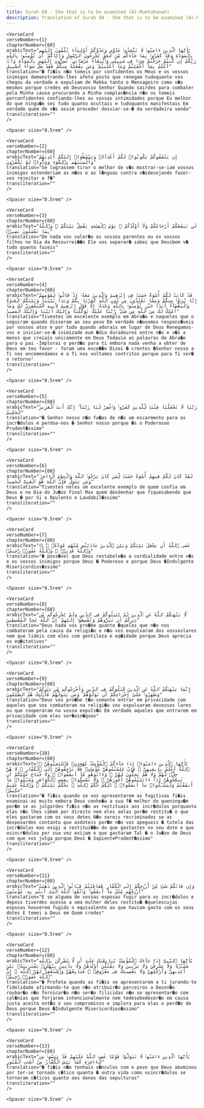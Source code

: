 ```yaml
---
title: Surah 60 - She that is to be examined (Al-Mumtahanah)  
description: Translation of Surah 60 - She that is to be examined (Al-Mumtahanah) in Portuguese
---
```







    <VerseCard 
    verseNumber={1}
    chapterNumber={60}
    arabicText="يَٰٓأَيُّهَا ٱلَّذِينَ ءَامَنُوا۟ لَا تَتَّخِذُوا۟ عَدُوِّى وَعَدُوَّكُمْ أَوْلِيَآءَ تُلْقُونَ إِلَيْهِم بِٱلْمَوَدَّةِ وَقَدْ كَفَرُوا۟ بِمَا جَآءَكُم مِّنَ ٱلْحَقِّ يُخْرِجُونَ ٱلرَّسُولَ وَإِيَّاكُمْ ۙ أَن تُؤْمِنُوا۟ بِٱللَّهِ رَبِّكُمْ إِن كُنتُمْ خَرَجْتُمْ جِهَٰدًۭا فِى سَبِيلِى وَٱبْتِغَآءَ مَرْضَاتِى ۚ تُسِرُّونَ إِلَيْهِم بِٱلْمَوَدَّةِ وَأَنَا۠ أَعْلَمُ بِمَآ أَخْفَيْتُمْ وَمَآ أَعْلَنتُمْ ۚ وَمَن يَفْعَلْهُ مِنكُمْ فَقَدْ ضَلَّ سَوَآءَ ٱلسَّبِيلِ"
    translation="� fi�is n�o tomeis por confidentes os Meus e os vossos inimigos demonstrando-lhes afeto posto que renegam tudoquanto vos chegou da verdade e expulsam de Makka tanto o Mensageiro como v�s mesmos porque credes em Deusvosso Senhor Quando sairdes para combater pela Minha causa procurando a Minha complac�ncia n�o os tomeis porconfidentes confiando-lhes as vossas intimidades porque Eu melhor do que ningu�m sei tudo quanto ocultais e tudoquanto manifestais Em verdade quem de v�s assim proceder desviar-se-� da verdadeira senda"
    transliteration=""
    />

    <Spacer size="0.5rem" />
                
    <VerseCard 
    verseNumber={2}
    chapterNumber={60}
    arabicText="إِن يَثْقَفُوكُمْ يَكُونُوا۟ لَكُمْ أَعْدَآءًۭ وَيَبْسُطُوٓا۟ إِلَيْكُمْ أَيْدِيَهُمْ وَأَلْسِنَتَهُم بِٱلسُّوٓءِ وَوَدُّوا۟ لَوْ تَكْفُرُونَ"
    translation="Se lograssem tirar o melhor de v�s mostrar-se-iam vossos inimigos estenderiam as m�os e as l�nguas contra v�sdesejando fazer-vos rejeitar a f�"
    transliteration=""
    />

    <Spacer size="0.5rem" />
                
    <VerseCard 
    verseNumber={3}
    chapterNumber={60}
    arabicText="لَن تَنفَعَكُمْ أَرْحَامُكُمْ وَلَآ أَوْلَٰدُكُمْ ۚ يَوْمَ ٱلْقِيَٰمَةِ يَفْصِلُ بَيْنَكُمْ ۚ وَٱللَّهُ بِمَا تَعْمَلُونَ بَصِيرٌۭ"
    translation="De nada vos valer�o os vossos parentes ou os vossos filhos no Dia da Ressurrei��o Ele vos separar� sabei que Deusbem v� tudo quanto fazeis"
    transliteration=""
    />

    <Spacer size="0.5rem" />
                
    <VerseCard 
    verseNumber={4}
    chapterNumber={60}
    arabicText="قَدْ كَانَتْ لَكُمْ أُسْوَةٌ حَسَنَةٌۭ فِىٓ إِبْرَٰهِيمَ وَٱلَّذِينَ مَعَهُۥٓ إِذْ قَالُوا۟ لِقَوْمِهِمْ إِنَّا بُرَءَٰٓؤُا۟ مِنكُمْ وَمِمَّا تَعْبُدُونَ مِن دُونِ ٱللَّهِ كَفَرْنَا بِكُمْ وَبَدَا بَيْنَنَا وَبَيْنَكُمُ ٱلْعَدَٰوَةُ وَٱلْبَغْضَآءُ أَبَدًا حَتَّىٰ تُؤْمِنُوا۟ بِٱللَّهِ وَحْدَهُۥٓ إِلَّا قَوْلَ إِبْرَٰهِيمَ لِأَبِيهِ لَأَسْتَغْفِرَنَّ لَكَ وَمَآ أَمْلِكُ لَكَ مِنَ ٱللَّهِ مِن شَىْءٍۢ ۖ رَّبَّنَا عَلَيْكَ تَوَكَّلْنَا وَإِلَيْكَ أَنَبْنَا وَإِلَيْكَ ٱلْمَصِيرُ"
    translation="Tivestes um excelente exemplo em Abra�o e naqueles que o seguiram quando disseram ao seu povo Em verdade n�osomos respons�veis por vossos atos e por tudo quando adorais em lugar de Deus Renegamos-vos e iniciar-se-� inimizade eum �dio duradouros entre n�s e v�s a menos que creiais unicamente em Deus Todavia as palavras de Abra�o para o pai -Implorai o perd�o para ti embora nada venha a obter de Deus em teu favor - foram uma exce��o Dizei � crentes �Senhor nosso a Ti nos encomendamos e a Ti nos voltamos contritos porque para Ti ser� o retorno"
    transliteration=""
    />

    <Spacer size="0.5rem" />
                
    <VerseCard 
    verseNumber={5}
    chapterNumber={60}
    arabicText="رَبَّنَا لَا تَجْعَلْنَا فِتْنَةًۭ لِّلَّذِينَ كَفَرُوا۟ وَٱغْفِرْ لَنَا رَبَّنَآ ۖ إِنَّكَ أَنتَ ٱلْعَزِيزُ ٱلْحَكِيمُ"
    translation="� Senhor nosso n�o fa�as de n�s um escarmento para os incr�dulos e perdoa-nos � Senhor nosso porque �s o Poderosoo Prudent�ssimo"
    transliteration=""
    />

    <Spacer size="0.5rem" />
                
    <VerseCard 
    verseNumber={6}
    chapterNumber={60}
    arabicText="لَقَدْ كَانَ لَكُمْ فِيهِمْ أُسْوَةٌ حَسَنَةٌۭ لِّمَن كَانَ يَرْجُوا۟ ٱللَّهَ وَٱلْيَوْمَ ٱلْءَاخِرَ ۚ وَمَن يَتَوَلَّ فَإِنَّ ٱللَّهَ هُوَ ٱلْغَنِىُّ ٱلْحَمِيدُ"
    translation="Tivestes neles um excelente exemplo de quem confia em Deus e no Dia do Ju�zo Final Mas quem desdenhar que fiquesabendo que Deus � por Si o Opulento o Laudabil�ssimo"
    transliteration=""
    />

    <Spacer size="0.5rem" />
                
    <VerseCard 
    verseNumber={7}
    chapterNumber={60}
    arabicText="۞ عَسَى ٱللَّهُ أَن يَجْعَلَ بَيْنَكُمْ وَبَيْنَ ٱلَّذِينَ عَادَيْتُم مِّنْهُم مَّوَدَّةًۭ ۚ وَٱللَّهُ قَدِيرٌۭ ۚ وَٱللَّهُ غَفُورٌۭ رَّحِيمٌۭ"
    translation="� poss�vel que Deus restabele�a a cordialidade entre v�s e os vossos inimigos porque Deus � Poderoso e porque Deus �Indulgente Misericordios�ssimo"
    transliteration=""
    />

    <Spacer size="0.5rem" />
                
    <VerseCard 
    verseNumber={8}
    chapterNumber={60}
    arabicText="لَّا يَنْهَىٰكُمُ ٱللَّهُ عَنِ ٱلَّذِينَ لَمْ يُقَٰتِلُوكُمْ فِى ٱلدِّينِ وَلَمْ يُخْرِجُوكُم مِّن دِيَٰرِكُمْ أَن تَبَرُّوهُمْ وَتُقْسِطُوٓا۟ إِلَيْهِمْ ۚ إِنَّ ٱللَّهَ يُحِبُّ ٱلْمُقْسِطِينَ"
    translation="Deus nada vos pro�be quanto �quelas que n�o nos combateram pela causa da religi�o e n�o vos expulsaram dos vossoslares nem que lideis com eles com gentileza e eq�idade porque Deus aprecia os eq�itativos"
    transliteration=""
    />

    <Spacer size="0.5rem" />
                
    <VerseCard 
    verseNumber={9}
    chapterNumber={60}
    arabicText="إِنَّمَا يَنْهَىٰكُمُ ٱللَّهُ عَنِ ٱلَّذِينَ قَٰتَلُوكُمْ فِى ٱلدِّينِ وَأَخْرَجُوكُم مِّن دِيَٰرِكُمْ وَظَٰهَرُوا۟ عَلَىٰٓ إِخْرَاجِكُمْ أَن تَوَلَّوْهُمْ ۚ وَمَن يَتَوَلَّهُمْ فَأُو۟لَٰٓئِكَ هُمُ ٱلظَّٰلِمُونَ"
    translation="Deus vos pro�be t�o-somente entrar em privacidade com aqueles que vos combateram na religi�o vos expulsaram devossos lares ou que cooperaram na vossa expuls�o Em verdade aqueles que entrarem em privacidade com eles ser�oin�quos"
    transliteration=""
    />

    <Spacer size="0.5rem" />
                
    <VerseCard 
    verseNumber={10}
    chapterNumber={60}
    arabicText="يَٰٓأَيُّهَا ٱلَّذِينَ ءَامَنُوٓا۟ إِذَا جَآءَكُمُ ٱلْمُؤْمِنَٰتُ مُهَٰجِرَٰتٍۢ فَٱمْتَحِنُوهُنَّ ۖ ٱللَّهُ أَعْلَمُ بِإِيمَٰنِهِنَّ ۖ فَإِنْ عَلِمْتُمُوهُنَّ مُؤْمِنَٰتٍۢ فَلَا تَرْجِعُوهُنَّ إِلَى ٱلْكُفَّارِ ۖ لَا هُنَّ حِلٌّۭ لَّهُمْ وَلَا هُمْ يَحِلُّونَ لَهُنَّ ۖ وَءَاتُوهُم مَّآ أَنفَقُوا۟ ۚ وَلَا جُنَاحَ عَلَيْكُمْ أَن تَنكِحُوهُنَّ إِذَآ ءَاتَيْتُمُوهُنَّ أُجُورَهُنَّ ۚ وَلَا تُمْسِكُوا۟ بِعِصَمِ ٱلْكَوَافِرِ وَسْـَٔلُوا۟ مَآ أَنفَقْتُمْ وَلْيَسْـَٔلُوا۟ مَآ أَنفَقُوا۟ ۚ ذَٰلِكُمْ حُكْمُ ٱللَّهِ ۖ يَحْكُمُ بَيْنَكُمْ ۚ وَٱللَّهُ عَلِيمٌ حَكِيمٌۭ"
    translation="� fi�is quando se vos apresentarem as fugitivas fi�is examinai-as muito embora Deus conhe�a a sua f� melhor do queningu�m por�m se as julgardes fi�is n�o as restituais aos incr�dulos porquanto elas n�o lhes cabem por direito nem eles aelas por�m restitu� o que eles gastaram com os seus dotes N�o sereis recriminados se as desposardes contanto que asdoteis por�m n�o vos apegueis � tutela das incr�dulas mas exigi a restitui��o do que gastastes no seu dote e que osincr�dulos por sua vez exijam o que gastaram Tal � o Ju�zo de Deus com que vos julga porque Deus � SapientePrudent�ssimo"
    transliteration=""
    />

    <Spacer size="0.5rem" />
                
    <VerseCard 
    verseNumber={11}
    chapterNumber={60}
    arabicText="وَإِن فَاتَكُمْ شَىْءٌۭ مِّنْ أَزْوَٰجِكُمْ إِلَى ٱلْكُفَّارِ فَعَاقَبْتُمْ فَـَٔاتُوا۟ ٱلَّذِينَ ذَهَبَتْ أَزْوَٰجُهُم مِّثْلَ مَآ أَنفَقُوا۟ ۚ وَٱتَّقُوا۟ ٱللَّهَ ٱلَّذِىٓ أَنتُم بِهِۦ مُؤْمِنُونَ"
    translation="E se alguma de vossas esposas fugir para os incr�dulos e depois tiverdes acesso a uma mulher deles restitu� �quelescujas esposas houverem fugido o equivalente ao que haviam gasto com os seus dotes E temei a Deus em Quem credes"
    transliteration=""
    />

    <Spacer size="0.5rem" />
                
    <VerseCard 
    verseNumber={12}
    chapterNumber={60}
    arabicText="يَٰٓأَيُّهَا ٱلنَّبِىُّ إِذَا جَآءَكَ ٱلْمُؤْمِنَٰتُ يُبَايِعْنَكَ عَلَىٰٓ أَن لَّا يُشْرِكْنَ بِٱللَّهِ شَيْـًۭٔا وَلَا يَسْرِقْنَ وَلَا يَزْنِينَ وَلَا يَقْتُلْنَ أَوْلَٰدَهُنَّ وَلَا يَأْتِينَ بِبُهْتَٰنٍۢ يَفْتَرِينَهُۥ بَيْنَ أَيْدِيهِنَّ وَأَرْجُلِهِنَّ وَلَا يَعْصِينَكَ فِى مَعْرُوفٍۢ ۙ فَبَايِعْهُنَّ وَٱسْتَغْفِرْ لَهُنَّ ٱللَّهَ ۖ إِنَّ ٱللَّهَ غَفُورٌۭ رَّحِيمٌۭ"
    translation="� Profeta quando as fi�is se apresentarem a ti jurando-te fidelidade afirmando-te que n�o atribuir�o parceiros a Deusn�o roubar�o n�o fornicar�o n�o ser�o filicidas n�o se apresentar�o com cal�nias que forjarem intencionalmente nem tedesobedecer�o em causa justa aceita ent�o o seu compromisso e implora para elas o perd�o de Deus porque Deus �Indulgente Misericordios�ssimo"
    transliteration=""
    />

    <Spacer size="0.5rem" />
                
    <VerseCard 
    verseNumber={13}
    chapterNumber={60}
    arabicText="يَٰٓأَيُّهَا ٱلَّذِينَ ءَامَنُوا۟ لَا تَتَوَلَّوْا۟ قَوْمًا غَضِبَ ٱللَّهُ عَلَيْهِمْ قَدْ يَئِسُوا۟ مِنَ ٱلْءَاخِرَةِ كَمَا يَئِسَ ٱلْكُفَّارُ مِنْ أَصْحَٰبِ ٱلْقُبُورِ"
    translation="� fi�is n�o tenhais v�nculos com o povo que Deus abominou por ter-se tornado c�tico quanto � outra vida como osincr�dulos se tornaram c�ticos quanto aos donos das sepulturas"
    transliteration=""
    />

    <Spacer size="0.5rem" />
                